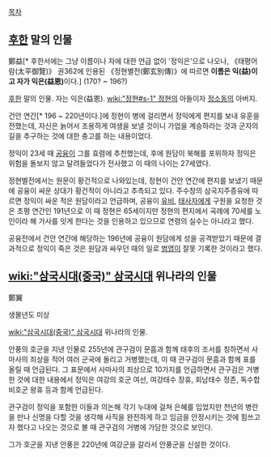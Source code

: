 [[목차]]
== [[후한]] 말의 인물 ==
鄭益[* 후한서에는 그냥 이름이나 자에 대한 언급 없이 '정익은'으로 나오나, 《태평어람(太平御覽)》 권362에 인용된 《정현별전(鄭玄別傳)》에 따르면 '''이름은 익(益)이고 자가 익은(益恩)'''이다.]
(170? ~ 196?)

[[후한]] 말의 인물. 자는 익은(益恩). [[wiki:"정현#s-1" 정현]]의 아들이자 [[정소동]]의 아버지.

건안 연간[* 196 ~ 220년이다.]에 정현이 병에 걸리면서 정익에게 편지를 보내 유훈을 전했는데, 자신은 늙어서 조용하게 여생을 보낼 것이니 가업을 계승하라는 것과 군자의 길을 추구하는 것에 대한 충고를 하는 내용이었다.

정익이 23세 때 [[공융]]이 그를 효렴에 추천했는데, 후에 원담이 북해를 포위하자 정익은 위험을 돌보지 않고 달려들었다가 전사했고 이 때의 나이는 27세였다.

정현별전에서는 원문이 황건적으로 나와있는데, 정현이 건안 연간에 편지를 보냈기 때문에 공융이 싸운 상대가 황건적이 아니라고 추측되고 있다. 주수창의 삼국지주증유에 따르면 정익이 싸운 적은 원담이라고 언급하며, 공융이 [[유비]], [[태사자]]에게 구원을 요청한 것은 초평 연간인 191년으로 이 때 정현은 65세이지만 정현의 편지에서 곡례에 70세를 노인이라 해 가사를 잇게 한다는 것을 인용하고 있으므로 연령의 실수는 아니라고 했다.

공융전에서 건안 연간에 해당하는 196년에 공융이 원담에게 성을 공격받았기 때문에 결과적으로 정익이 죽은 것은 원담과 싸우던 때의 일로 [[범엽]]이 잘못 기록한 것이라고 했다.

== [[wiki:"삼국시대(중국)" 삼국시대]] 위나라의 인물 ==
鄭翼

생몰년도 미상

[[wiki:"삼국시대(중국)" 삼국시대]] 위나라의 인물.

안풍의 호군을 지낸 인물로 255년에 관구검이 문흠과 함께 태후의 조서를 칭하면서 사마사의 죄상을 적어 여러 군국에 돌리고 거병했는데, 이 때 관구검이 문흠과 함께 표를 올릴 때 언급된다. 그 표문에서 사마사의 죄상으로 10가지를 언급하면서 관구검은 거병한 것에 대한 내용에서 정익은 여강의 호군 여선, 여강태수 장휴, 회남태수 정존, 독수합비호군 왕휴 등과 함께 언급된다.

관구검이 정익을 포함한 이들과 의논해 각기 누대에 걸쳐 은혜를 입었지만 천년의 병란을 만나 신명을 다할 것을 생각해 사직을 완전하게 하고 임금을 안정시키는 것에 힘쓰고자 했다고 나오는 것으로 볼 때 관구검의 거병에 가담한 것으로 보인다.

그가 호군을 지낸 안풍은 220년에 여강군을 갈라서 안풍군을 신설한 것이다.
